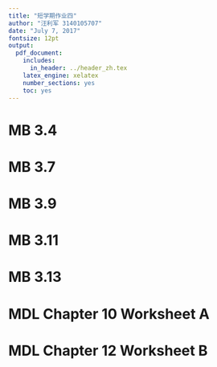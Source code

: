 ```yaml
---
title: "短学期作业四"
author: "汪利军 3140105707"
date: "July 7, 2017"
fontsize: 12pt
output: 
  pdf_document:
    includes:
      in_header: ../header_zh.tex
    latex_engine: xelatex
    number_sections: yes
    toc: yes
---
```


# MB 3.4

# MB 3.7

# MB 3.9

# MB 3.11

# MB 3.13

# MDL Chapter 10 Worksheet A


# MDL Chapter 12 Worksheet B 
